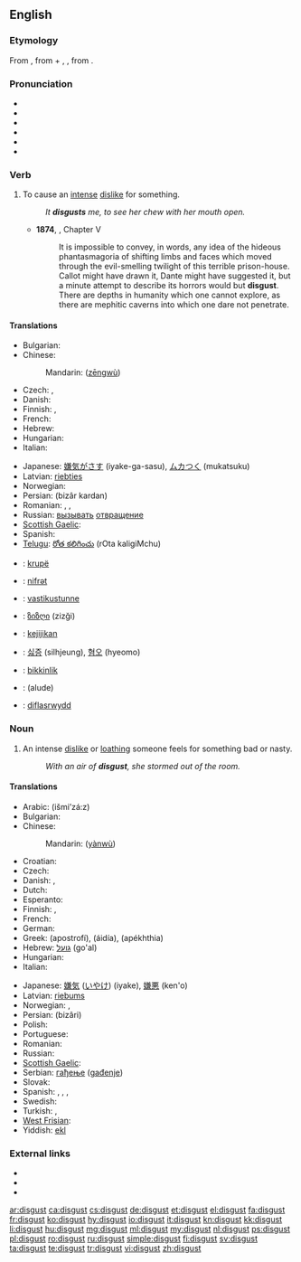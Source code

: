 ==English==

===Etymology===
From {{etyl|fro}} {{term|lang=fro|desgouster||to put off one's appetite}}, from {{term|lang=fro|des-||dis-}} + {{term|lang=fro|gouster}}, {{term|lang=fro|goster||to taste}}, from {{etyl|la}} {{term|lang=la|gustus||a tasting}}.

===Pronunciation===
* {{enPR|dĭs-kŭst'}}
* {{IPA|/dɪsˈɡʌst/|/dɪsˈkʌst/}}
* {{audio|En-us-disgust.ogg|Audio (US)}}
* {{SAMPA|/dIs"kVst/}}
* {{rhymes|ʌst}}
* {{homophones|discussed}}

===Verb===
{{en-verb}}

# To cause an [[intense]] [[dislike]] for something.
#: ''It '''disgusts''' me, to see her chew with her mouth open.''
#* '''1874''', {{w|Marcus Clarke}}, {{w|For the Term of His Natural Life}} Chapter V
#*: It is impossible to convey, in words, any idea of the hideous phantasmagoria of shifting limbs and faces which moved through the evil-smelling twilight of this terrible prison-house. Callot might have drawn it, Dante might have suggested it, but a minute attempt to describe its horrors would but '''disgust'''. There are depths in humanity which one cannot explore, as there are mephitic caverns into which one dare not penetrate.

====Translations====
{{trans-top|to cause an intense dislike for something}}
* Bulgarian: {{t|bg|отвращавам}}
* Chinese:
*: Mandarin: {{zh-ts|憎惡|憎恶}} ([[zēng]][[wù]])
* Czech: {{t-|cs|zhnusit}}, {{t-|cs|znechutit}}
* Danish: {{t|da|fremkalde}} {{t|da|væmmelse}}
* Finnish: {{t-|fi|iljettää}}, {{t-|fi|inhottaa}}
* French: {{t+|fr|dégoûter}}
* Hebrew: {{t|he|הגעיל|tr=hig'íl}}
* Hungarian: {{t+|hu|undorít}}
* Italian: {{t-|it|disgustare}}
{{trans-mid}}
* Japanese: [[嫌気がさす]] (iyake-ga-sasu), [[ムカつく]] (mukatsuku)
* Latvian: [[riebties]]
* Norwegian: {{t+|no|avsky}}
* Persian: {{fa-Arab|[[بیزار کردن]]}} (bizâr kardan)
* Romanian: {{t|ro|dezgusta}}, {{t|ro|îngrețoșa}}, {{t|ro|scârbi}}
* Russian: [[вызывать]] [[отвращение]]
* [[Scottish Gaelic]]: {{t|gd|sgreamhaich}}
* Spanish: {{t-|es|repugnar}}
* [[Telugu]]: [[రోత కలిగించు]] (rOta kaligiMchu)
{{trans-bottom}}

{{checktrans-top}}
* {{ttbc|sq}}: [[krupë]]
* {{ttbc|az}}: [[nifrәt]]
* {{ttbc|et}}: [[vastikustunne]]
* {{ttbc|ka}}: [[ზიზღი]] (zizği)
* {{ttbc|id}}: [[kejijikan]]
* {{ttbc|ko}}: [[싫증]] (silhjeung), [[혐오]] (hyeomo)
* {{ttbc|tr}}: [[bikkinlik]]
* {{ttbc|ug}}: (alude)
* {{ttbc|cy}}: [[diflasrwydd]]
{{trans-bottom}}

===Noun===
{{wikipedia}}
{{en-noun|-}}

# An intense [[dislike]] or [[loathing]] someone feels for something bad or nasty.
#: ''With an air of '''disgust''', she stormed out of the room.''

====Translations====
{{trans-top|an intense dislike or repugnance}}
* Arabic: {{Arab|[[اشمئزاز|إشمئزاز]]}} (išmi’zá:z) {{m}}
* Bulgarian: {{t+|bg|отвращение|n|tr=otvraşenie}}
* Chinese:
*: Mandarin: {{zh-ts|厭惡|厌恶}} ([[yàn]][[wù]])
* Croatian: {{t-|hr|gađenje|n}}
* Czech: {{t-|cs|hnus|m}}
* Danish: {{t|da|afsky|c}}, {{t|da|væmmelse|c}}
* Dutch: {{t+|nl|afschuw}}
* Esperanto: {{t-|eo|naŭzo|xs=Esperanto}}
* Finnish: {{t-|fi|inho}}, {{t-|fi|vastenmielisyys}}
* French: {{t+|fr|dégoût|m}}
* German: {{t+|de|Ekel}}
* Greek: {{t+|el|αποστροφή|f}} (apostrofí), {{t+|el|αηδία|f}} (áidía), {{t+|el|απέχθεια|f}} (apékhthia)
* Hebrew: [[גועל]] (go'al) {{m}}
* Hungarian: {{t+|hu|undor}}
* Italian: {{t-|it|disgusto|m}}
{{trans-mid}}
* Japanese: [[嫌気]] ([[いやけ]]) (iyake), [[嫌悪]] (ken'o)
* Latvian: [[riebums]]
* Norwegian: {{t+|no|avsky|m}}, {{t-|no|vemmelse|m}}
* Persian: {{fa-Arab|[[بیزاری]]}} (bizâri)
* Polish: {{t+|pl|odraza|f}}
* Portuguese: {{t+|pt|repugnância|f}}
* Romanian: {{t+|ro|dezgust}}
* Russian: {{t+|ru|отвращение|n|tr=otvraščénije}}
* [[Scottish Gaelic]]: {{t|gd|gràin|f}}
* Serbian: [[гађење]] ([[gađenje]]) {{n}}
* Slovak: {{t-|sk|odpor}}
* Spanish: {{t-|es|repugnancia|f}}, {{t+|es|asco|m}},  {{t-|es|desazón|f}}, {{t|es|repulsa|f}}
* Swedish: {{t+|sv|äckel}}
* Turkish: {{t|tr|iğrenme}}, {{t|tr|iğrenti}}
* [[West Frisian]]: {{t-|fy|mier|xs=West Frisian}}
* Yiddish: [[ekl]]
{{trans-bottom}}

===External links===
* {{R:Webster 1913}}
* {{R:Century 1911}}
* {{R:OneLook}}

[[ar:disgust]]
[[ca:disgust]]
[[cs:disgust]]
[[de:disgust]]
[[et:disgust]]
[[el:disgust]]
[[fa:disgust]]
[[fr:disgust]]
[[ko:disgust]]
[[hy:disgust]]
[[io:disgust]]
[[it:disgust]]
[[kn:disgust]]
[[kk:disgust]]
[[li:disgust]]
[[hu:disgust]]
[[mg:disgust]]
[[ml:disgust]]
[[my:disgust]]
[[nl:disgust]]
[[ps:disgust]]
[[pl:disgust]]
[[ro:disgust]]
[[ru:disgust]]
[[simple:disgust]]
[[fi:disgust]]
[[sv:disgust]]
[[ta:disgust]]
[[te:disgust]]
[[tr:disgust]]
[[vi:disgust]]
[[zh:disgust]]